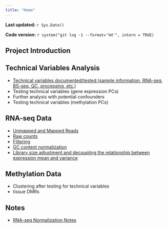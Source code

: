 ```yaml
---
title: "Home"
---
```


**Last updated:** `r Sys.Date()`

**Code version:** `r system("git log -1 --format='%H'", intern = TRUE)`

## Project Introduction

## Technical Variables Analysis

*  [Technical variables documented/tested (sample information, RNA-seq, BS-seq, QC, processing, etc.)](../docs/List_technical_variables.docx)
*  Testing technical variables (gene expression PCs)
*  Further analysis with potential confounders
*  Testing technical variables (methylation PCs)

## RNA-seq Data

*  [Unmapped and Mapped Reads](../analysis/Plots_unmapped_mapped_RNAseq_reads.html)
*  [Raw counts](../analysis/Normalization_plots.html)
*  [Filtering](../analysis/Filtering_analysis.html)
*  [GC content normalization](../analysis/GC_content_normalization_CHT.html)
*  [Library size adjustment and decoupling the relationship between expression mean and variance](../analysis/TMM_voom_on_GC_normalized_data.html)

## Methylation Data

*  Clustering after testing for technical variables 
*  tissue DMRs

## Notes

*  [RNA-seq Normalization Notes](../docs/Normalization_Notes.docx)




